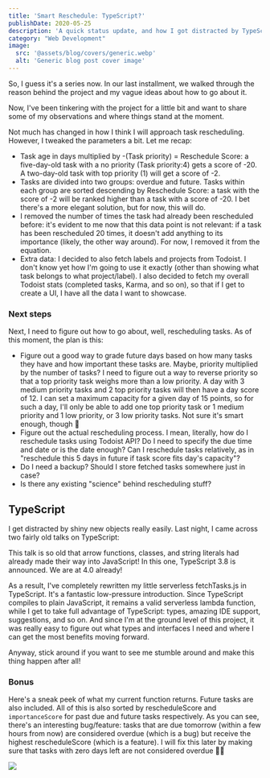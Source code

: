 ```yaml
---
title: 'Smart Reschedule: TypeScript?'
publishDate: 2020-05-25
description: 'A quick status update, and how I got distracted by TypeScript ♥️'
category: "Web Development"
image:
  src: '@assets/blog/covers/generic.webp'
  alt: 'Generic blog post cover image'
---
```



So, I guess it's a series now. In our last installment, we walked through the reason behind the project and my vague ideas about how to go about it.

​Now, I've been tinkering with the project for a little bit and want to share some of my observations and where things stand at the moment.

Not much has changed in how I think I will approach task rescheduling. However, I tweaked the parameters a bit. Let me recap:

- Task age in days multiplied by -(Task priority) = Reschedule Score: a five-day-old task with a no priority (Task priority:4) gets a score of -20. A two-day-old task with top priority (1) will get a score of -2.
- Tasks are divided into two groups: overdue and future. Tasks within each group are sorted descending by Reschedule Score: a task with the score of -2 will be ranked higher than a task with a score of -20. I bet there's a more elegant solution, but for now, this will do.
- I removed the number of times the task had already been rescheduled before: it's evident to me now that this data point is not relevant: if a task has been rescheduled 20 times, it doesn't add anything to its importance (likely, the other way around). For now, I removed it from the equation.
- Extra data: I decided to also fetch labels and projects from Todoist. I don't know yet how I'm going to use it exactly (other than showing what task belongs to what project/label). I also decided to fetch my overall Todoist stats (completed tasks, Karma, and so on), so that if I get to create a UI, I have all the data I want to showcase.

### Next steps

Next, I need to figure out how to go about, well, rescheduling tasks. As of this moment, the plan is this:

- Figure out a good way to grade future days based on how many tasks they have and how important these tasks are. Maybe, priority multiplied by the number of tasks? I need to figure out a way to reverse priority so that a top priority task weighs more than a low priority. A day with 3 medium priority tasks and 2 top priority tasks will then have a day score of 12. I can set a maximum capacity for a given day of 15 points, so for such a day, I'll only be able to add one top priority task or 1 medium priority and 1 low priority, or 3 low priority tasks. Not sure it's smart enough, though 🤔
- Figure out the actual rescheduling process. I mean, literally, how do I reschedule tasks using Todoist API? Do I need to specify the due time and date or is the date enough? Can I reschedule tasks relatively, as in "reschedule this 5 days in future if task score fits day's capacity"?
- Do I need a backup? Should I store fetched tasks somewhere just in case?
- Is there any existing "science" behind rescheduling stuff?

## TypeScript

I get distracted by shiny new objects really easily. Last night, I came across two fairly old talks on TypeScript:

<YouTube id="AQOEZVG2WY0" className="mx-auto min-w-full" />

This talk is so old that arrow functions, classes, and string literals had already made their way into JavaScript! In this one, TypeScript 3.8 is announced. We are at 4.0 already!

<YouTube id="jmPZztKIFf4" className="mx-auto min-w-full" />

As a result, I've completely rewritten my little serverless fetchTasks.js in TypeScript. It's a fantastic low-pressure introduction. Since TypeScript compiles to plain JavaScript, it remains a valid serverless lambda function, while I get to take full advantage of TypeScript: types, amazing IDE support, suggestions, and so on. And since I'm at the ground level of this project, it was really easy to figure out what types and interfaces I need and where I can get the most benefits moving forward.

Anyway, stick around if you want to see me stumble around and make this thing happen after all!

### Bonus

Here's a sneak peek of what my current function returns. Future tasks are also included. All of this is also sorted by rescheduleScore and `importanceScore` for past due and future tasks respectively. As you can see, there's an interesting bug/feature: tasks that are due tomorrow (within a few hours from now) are considered overdue (which is a bug) but receive the highest rescheduleScore (which is a feature). I will fix this later by making sure that tasks with zero days left are not considered overdue 🤷‍♂️

![](assets/blog/posts/todoist-smart-reschedule-typescript/793303ed8d5e0ba3f04b048ddcc3a8a2c9d9dda5-1290x1566.jpg)
​
